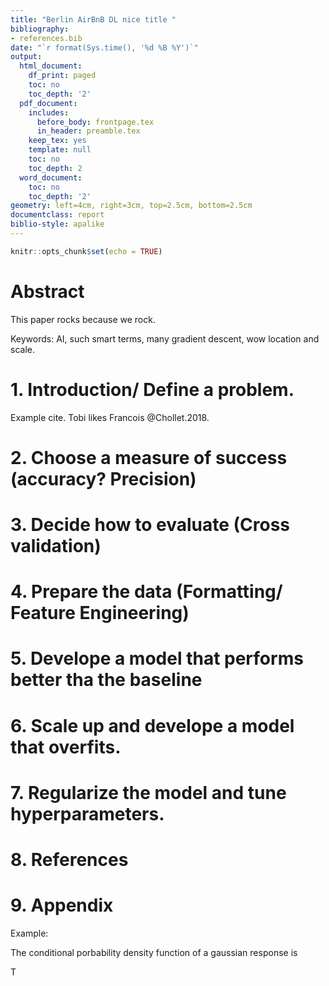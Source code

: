 ```yaml
---
title: "Berlin AirBnB DL nice title "
bibliography:
- references.bib
date: "`r format(Sys.time(), '%d %B %Y')`"
output:
  html_document:
    df_print: paged
    toc: no
    toc_depth: '2'
  pdf_document:
    includes:
      before_body: frontpage.tex
      in_header: preamble.tex
    keep_tex: yes
    template: null
    toc: no
    toc_depth: 2
  word_document:
    toc: no
    toc_depth: '2'
geometry: left=4cm, right=3cm, top=2.5cm, bottom=2.5cm
documentclass: report
biblio-style: apalike
---
```


```r
knitr::opts_chunk$set(echo = TRUE)
``` 


# Abstract
This paper rocks because we rock. 


Keywords: AI, such smart terms,  many gradient descent, wow location and scale. 


# 1. Introduction/  Define a problem. 

Example cite. Tobi likes Francois @Chollet.2018.

# 2. Choose a measure of success (accuracy? Precision)

# 3. Decide how to evaluate (Cross validation)

# 4. Prepare the data (Formatting/ Feature Engineering)

# 5. Develope a model that performs better tha the baseline

# 6. Scale up and develope a model that overfits.

# 7. Regularize the model and tune hyperparameters. 


# 8. References

<div id="refs"></div>

# 9. Appendix

Example: 

The conditional porbability density function of a gaussian response is

\begin{equation}
 \begin{gathered}
  f\left( y_i|\bm{x_i} \right) = \frac{1}{\sigma_i \sqrt{2\pi}} \exp \Bigg\{ { -\frac{1}{2} \left(\frac{y_i - \mu_i}{\sigma_i} \right)^2} \Bigg\} \\
 \end{gathered}
\end{equation}

T